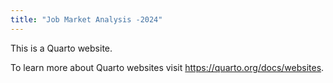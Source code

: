 ```yaml
---
title: "Job Market Analysis -2024"
---
```


This is a Quarto website.

To learn more about Quarto websites visit <https://quarto.org/docs/websites>.
